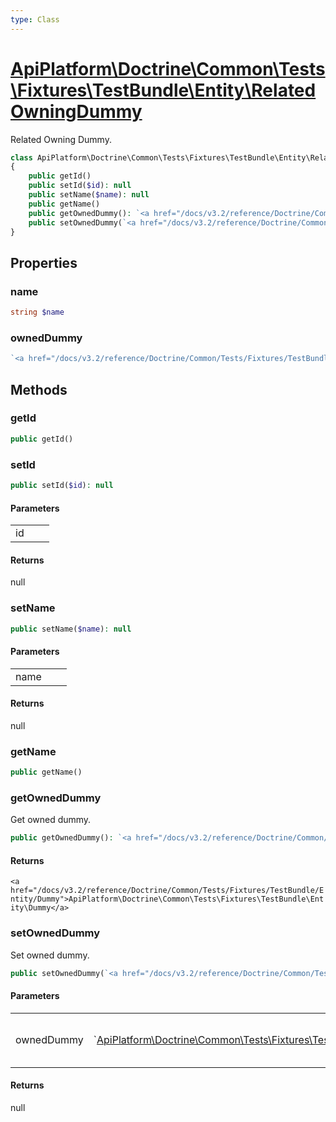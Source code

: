 ```yaml
---
type: Class
---
```


# [ApiPlatform\Doctrine\Common\Tests\Fixtures\TestBundle\Entity\RelatedOwningDummy](/docs/v3.2/reference/Doctrine/Common/Tests/Fixtures/TestBundle/Entity/RelatedOwningDummy)

Related Owning Dummy.


```php
class ApiPlatform\Doctrine\Common\Tests\Fixtures\TestBundle\Entity\RelatedOwningDummy
{
    public getId()
    public setId($id): null
    public setName($name): null
    public getName()
    public getOwnedDummy(): `<a href="/docs/v3.2/reference/Doctrine/Common/Tests/Fixtures/TestBundle/Entity/Dummy">ApiPlatform\Doctrine\Common\Tests\Fixtures\TestBundle\Entity\Dummy</a>`
    public setOwnedDummy(`<a href="/docs/v3.2/reference/Doctrine/Common/Tests/Fixtures/TestBundle/Entity/Dummy">ApiPlatform\Doctrine\Common\Tests\Fixtures\TestBundle\Entity\Dummy</a>` $ownedDummy): null
}
```
## Properties
### name

```php
string $name
```



### ownedDummy

```php
`<a href="/docs/v3.2/reference/Doctrine/Common/Tests/Fixtures/TestBundle/Entity/Dummy">ApiPlatform\Doctrine\Common\Tests\Fixtures\TestBundle\Entity\Dummy</a>` $ownedDummy
```



## Methods

### getId



```php
public getId()
```

### setId



```php
public setId($id): null
```

#### Parameters

<table><tbody>
<tr><td>id</td><td></td><td></td></tr>
</tbody>
</table>

#### Returns

null

### setName



```php
public setName($name): null
```

#### Parameters

<table><tbody>
<tr><td>name</td><td></td><td></td></tr>
</tbody>
</table>

#### Returns

null

### getName



```php
public getName()
```

### getOwnedDummy

Get owned dummy.

```php
public getOwnedDummy(): `<a href="/docs/v3.2/reference/Doctrine/Common/Tests/Fixtures/TestBundle/Entity/Dummy">ApiPlatform\Doctrine\Common\Tests\Fixtures\TestBundle\Entity\Dummy</a>`
```

#### Returns

`<a href="/docs/v3.2/reference/Doctrine/Common/Tests/Fixtures/TestBundle/Entity/Dummy">ApiPlatform\Doctrine\Common\Tests\Fixtures\TestBundle\Entity\Dummy</a>`

### setOwnedDummy

Set owned dummy.

```php
public setOwnedDummy(`<a href="/docs/v3.2/reference/Doctrine/Common/Tests/Fixtures/TestBundle/Entity/Dummy">ApiPlatform\Doctrine\Common\Tests\Fixtures\TestBundle\Entity\Dummy</a>` $ownedDummy): null
```

#### Parameters

<table><tbody>
<tr><td>ownedDummy</td><td>`<a href="/docs/v3.2/reference/Doctrine/Common/Tests/Fixtures/TestBundle/Entity/Dummy">ApiPlatform\Doctrine\Common\Tests\Fixtures\TestBundle\Entity\Dummy</a>`</td><td>the value to set</td></tr>
</tbody>
</table>

#### Returns

null
